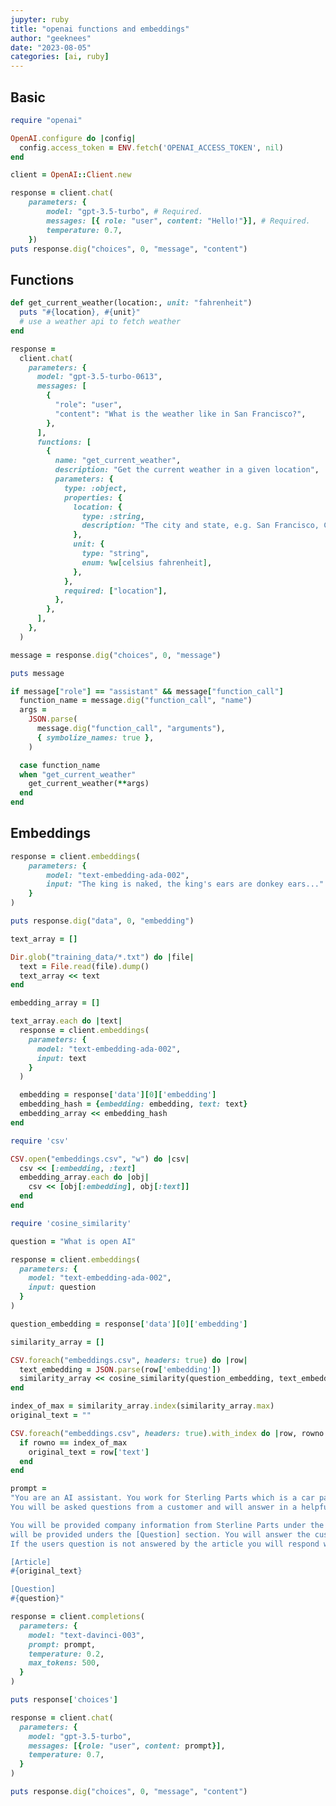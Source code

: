 ```yaml
---
jupyter: ruby
title: "openai functions and embeddings"
author: "geeknees"
date: "2023-08-05"
categories: [ai, ruby]
---
```


## Basic

```ruby
require "openai"

OpenAI.configure do |config|
  config.access_token = ENV.fetch('OPENAI_ACCESS_TOKEN', nil)
end

client = OpenAI::Client.new

response = client.chat(
    parameters: {
        model: "gpt-3.5-turbo", # Required.
        messages: [{ role: "user", content: "Hello!"}], # Required.
        temperature: 0.7,
    })
puts response.dig("choices", 0, "message", "content")

```

## Functions

```ruby

def get_current_weather(location:, unit: "fahrenheit")
  puts "#{location}, #{unit}"
  # use a weather api to fetch weather
end

response =
  client.chat(
    parameters: {
      model: "gpt-3.5-turbo-0613",
      messages: [
        {
          "role": "user",
          "content": "What is the weather like in San Francisco?",
        },
      ],
      functions: [
        {
          name: "get_current_weather",
          description: "Get the current weather in a given location",
          parameters: {
            type: :object,
            properties: {
              location: {
                type: :string,
                description: "The city and state, e.g. San Francisco, CA",
              },
              unit: {
                type: "string",
                enum: %w[celsius fahrenheit],
              },
            },
            required: ["location"],
          },
        },
      ],
    },
  )

message = response.dig("choices", 0, "message")

puts message

if message["role"] == "assistant" && message["function_call"]
  function_name = message.dig("function_call", "name")
  args =
    JSON.parse(
      message.dig("function_call", "arguments"),
      { symbolize_names: true },
    )

  case function_name
  when "get_current_weather"
    get_current_weather(**args)
  end
end
```

## Embeddings

```ruby
response = client.embeddings(
    parameters: {
        model: "text-embedding-ada-002",
        input: "The king is naked, the king's ears are donkey ears..."
    }
)

puts response.dig("data", 0, "embedding")
```


```ruby
text_array = []

Dir.glob("training_data/*.txt") do |file|
  text = File.read(file).dump()
  text_array << text
end
```

```ruby
embedding_array = []

text_array.each do |text|
  response = client.embeddings(
    parameters: {
      model: "text-embedding-ada-002",
      input: text
    }
  )

  embedding = response['data'][0]['embedding']
  embedding_hash = {embedding: embedding, text: text}
  embedding_array << embedding_hash
end
```

```ruby
require 'csv'

CSV.open("embeddings.csv", "w") do |csv|
  csv << [:embedding, :text]
  embedding_array.each do |obj|
    csv << [obj[:embedding], obj[:text]]
  end
end
```


```ruby
require 'cosine_similarity'

question = "What is open AI"

response = client.embeddings(
  parameters: {
    model: "text-embedding-ada-002",
    input: question
  }
)

question_embedding = response['data'][0]['embedding']

similarity_array = []

CSV.foreach("embeddings.csv", headers: true) do |row|
  text_embedding = JSON.parse(row['embedding'])
  similarity_array << cosine_similarity(question_embedding, text_embedding)
end

index_of_max = similarity_array.index(similarity_array.max)
original_text = ""

CSV.foreach("embeddings.csv", headers: true).with_index do |row, rowno|
  if rowno == index_of_max
    original_text = row['text']
  end
end

prompt =
"You are an AI assistant. You work for Sterling Parts which is a car parts online store located in Australia.
You will be asked questions from a customer and will answer in a helpful and friendly manner.

You will be provided company information from Sterline Parts under the [Article] section. The customer question
will be provided unders the [Question] section. You will answer the customers questions based on the article.
If the users question is not answered by the article you will respond with 'I'm sorry I don't know.'

[Article]
#{original_text}

[Question]
#{question}"

response = client.completions(
  parameters: {
    model: "text-davinci-003",
    prompt: prompt,
    temperature: 0.2,
    max_tokens: 500,
  }
)

puts response['choices']

response = client.chat(
  parameters: {
    model: "gpt-3.5-turbo",
    messages: [{role: "user", content: prompt}],
    temperature: 0.7,
  }
)

puts response.dig("choices", 0, "message", "content")
```
